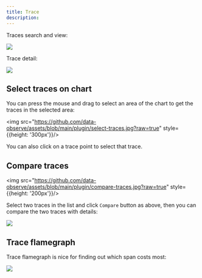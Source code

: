 ```yaml
---
title: Trace
description: 
---
```


Traces search and view: 

<img src="https://github.com/data-observe/assets/blob/main/plugin/traces.jpg?raw=true" />

Trace detail: 

<img src="https://github.com/data-observe/assets/blob/main/plugin/trace.jpg?raw=true" />


## Select traces on chart

You can press the mouse and drag to select an area of the chart to get the traces in the selected area:

<img src="https://github.com/data-observe/assets/blob/main/plugin/select-traces.jpg?raw=true" style={{height: '300px'}}/>

You can also click on a trace point to select that trace.


## Compare traces 

<img src="https://github.com/data-observe/assets/blob/main/plugin/compare-traces.jpg?raw=true" style={{height: '200px'}}/>

Select two traces in the list and click `Compare` button as above, then you can compare the two traces with details:

<img src="https://github.com/data-observe/assets/blob/main/plugin/compare-traces-modal.jpg?raw=true" />

## Trace flamegraph

Trace flamegraph is nice for finding out which span costs most:

<img src="https://github.com/data-observe/assets/blob/main/plugin/trace-flamegraph.jpg?raw=true" />

